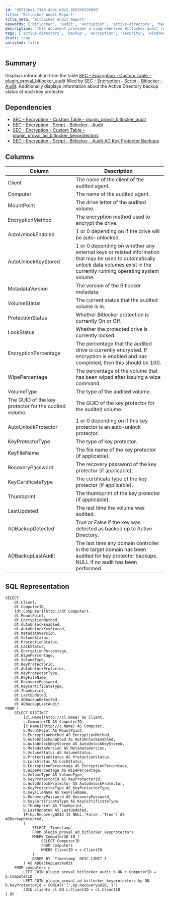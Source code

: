 ```yaml
---
id: '95512be1-f340-42dc-b0c2-885396526850'
title: 'Bitlocker Audit Report'
title_meta: 'Bitlocker Audit Report'
keywords: ['bitlocker', 'audit', 'encryption', 'active-directory', 'backup', 'security']
description: 'This document provides a comprehensive Bitlocker audit report, detailing the encryption status and key protector backups for each audited volume. It includes SQL representation and dependencies for accurate data retrieval and analysis.'
tags: ['active-directory', 'backup', 'encryption', 'security', 'windows']
draft: true
unlisted: false
---
```

## Summary

Displays information from the table [SEC - Encryption - Custom Table - plugin_proval_bitlocker_audit](https://proval.itglue.com/DOC-5078775-8943520) filled by [SEC - Encryption - Script - Bitlocker - Audit](https://proval.itglue.com/DOC-5078775-8943478). Additionally displays information about the Active Directory backup status of each key protector.

## Dependencies

- [SEC - Encryption - Custom Table - plugin_proval_bitlocker_audit](https://proval.itglue.com/DOC-5078775-8943520)
- [SEC - Encryption - Script - Bitlocker - Audit](https://proval.itglue.com/DOC-5078775-8943478)
- [SEC - Encryption - Custom Table - plugin_proval_ad_bitlocker_keyprotectors](https://proval.itglue.com/DOC-5078775-9045330)
- [SEC - Encryption - Script - Bitlocker - Audit AD Key Protector Backups](https://proval.itglue.com/DOC-5078775-9045331)

## Columns

| Column                                              | Description                                                                                                                                                        |
|-----------------------------------------------------|--------------------------------------------------------------------------------------------------------------------------------------------------------------------|
| Client                                             | The name of the client of the audited agent.                                                                                                                    |
| Computer                                           | The name of the audited agent.                                                                                                                                  |
| MountPoint                                         | The drive letter of the audited volume.                                                                                                                          |
| EncryptionMethod                                   | The encryption method used to encrypt the drive.                                                                                                                |
| AutoUnlockEnabled                                  | 1 or 0 depending on if the drive will be auto-unlocked.                                                                                                         |
| AutoUnlockKeyStored                                | 1 or 0 depending on whether any external keys or related information that may be used to automatically unlock data volumes exist in the currently running operating system volume. |
| MetadataVersion                                    | The version of the Bitlocker metadata.                                                                                                                          |
| VolumeStatus                                       | The current status that the audited volume is in.                                                                                                              |
| ProtectionStatus                                   | Whether Bitlocker protection is currently On or Off.                                                                                                            |
| LockStatus                                         | Whether the protected drive is currently locked.                                                                                                                |
| EncryptionPercentage                               | The percentage that the audited drive is currently encrypted. If encryption is enabled and has completed, then this should be 100.                              |
| WipePercentage                                     | The percentage of the volume that has been wiped after issuing a wipe command.                                                                                   |
| VolumeType                                         | The type of the audited volume.                                                                                                                                  |
| The GUID of the key protector for the audited volume. | The GUID of the key protector for the audited volume.                                                                                                            |
| AutoUnlockProtector                                | 1 or 0 depending on if this key protector is an auto-unlock protector.                                                                                          |
| KeyProtectorType                                   | The type of key protector.                                                                                                                                       |
| KeyFileName                                        | The file name of the key protector (if applicable).                                                                                                             |
| RecoveryPassword                                    | The recovery password of the key protector (if applicable).                                                                                                      |
| KeyCertificateType                                 | The certificate type of the key protector (if applicable).                                                                                                      |
| Thumbprint                                         | The thumbprint of the key protector (if applicable).                                                                                                            |
| LastUpdated                                        | The last time the volume was audited.                                                                                                                            |
| ADBackupDetected                                   | True or False if the key was detected as backed up to Active Directory.                                                                                          |
| ADBackupLastAudit                                  | The last time any domain controller in the target domain has been audited for key protector backups. NULL if no audit has been performed.                        |

## SQL Representation

```
SELECT
    dt.Client,
    dt.ComputerID,
    [dt.Computer](http://dt.Computer),
    dt.MountPoint,
    dt.EncryptionMethod,
    dt.AutoUnlockEnabled,
    dt.AutoUnlockKeyStored,
    dt.MetadataVersion,
    dt.VolumeStatus,
    dt.ProtectionStatus,
    dt.LockStatus,
    dt.EncryptionPercentage,
    dt.WipePercentage,
    dt.VolumeType,
    dt.KeyProtectorId,
    dt.AutoUnlockProtector,
    dt.KeyProtectorType,
    dt.KeyFileName,
    dt.RecoveryPassword,
    dt.KeyCertificateType,
    dt.Thumbprint,
    dt.LastUpdated,
    dt.ADBackupDetected,
    dt.ADBackupLastAudit
FROM (
    SELECT DISTINCT
        [cl.Name](http://cl.Name) AS Client,
        c.ComputerID AS ComputerID,
        [c.Name](http://c.Name) AS Computer,
        b.MountPoint AS MountPoint,
        b.EncryptionMethod AS EncryptionMethod,
        b.AutoUnlockEnabled AS AutoUnlockEnabled,
        b.AutoUnlockKeyStored AS AutoUnlockKeyStored,
        b.MetadataVersion AS MetadataVersion,
        b.VolumeStatus AS VolumeStatus,
        b.ProtectionStatus AS ProtectionStatus,
        b.LockStatus AS LockStatus,
        b.EncryptionPercentage AS EncryptionPercentage,
        b.WipePercentage AS WipePercentage,
        b.VolumeType AS VolumeType,
        b.KeyProtectorId AS KeyProtectorId,
        b.AutoUnlockProtector AS AutoUnlockProtector,
        b.KeyProtectorType AS KeyProtectorType,
        b.KeyFileName AS KeyFileName,
        b.RecoveryPassword AS RecoveryPassword,
        b.KeyCertificateType AS KeyCertificateType,
        b.Thumbprint AS Thumbprint,
        b.LastUpdated AS LastUpdated,
        IF(kp.RecoveryGUID IS NULL,'False','True') AS ADBackupDetected,
        (
            SELECT `Timestamp`
            FROM plugin_proval_ad_bitlocker_keyprotectors
            WHERE ComputerID IN (
                SELECT ComputerID
                FROM computers
                WHERE ClientID = c.ClientID
            ) 
            ORDER BY `Timestamp` DESC LIMIT 1
        ) AS ADBackupLastAudit
    FROM computers c
        LEFT JOIN plugin_proval_bitlocker_audit b ON c.ComputerID = b.ComputerID
        LEFT JOIN plugin_proval_ad_bitlocker_keyprotectors kp ON b.KeyProtectorId = CONCAT('{',kp.RecoveryGUID,'}')
        JOIN clients cl ON c.ClientID = cl.ClientID
) dt
```













